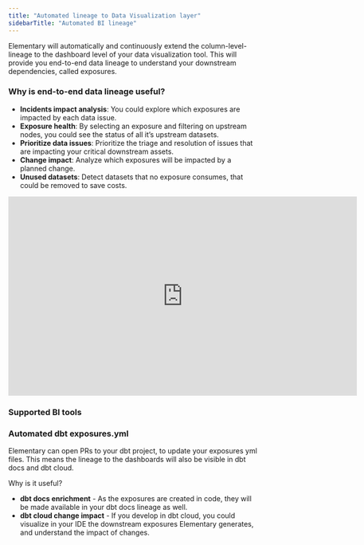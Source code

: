 ```yaml
---
title: "Automated lineage to Data Visualization layer"
sidebarTitle: "Automated BI lineage"
---
```





Elementary will automatically and continuously extend the column-level-lineage to the dashboard level of your data visualization tool.
This will provide you end-to-end data lineage to understand your downstream dependencies, called exposures.

### Why is end-to-end data lineage useful?

- **Incidents impact analysis**: You could explore which exposures are impacted by each data issue.
- **Exposure health**: By selecting an exposure and filtering on upstream nodes, you could see the status of all it’s upstream datasets.
- **Prioritize data issues**: Prioritize the triage and resolution of issues that are impacting your critical downstream assets.
- **Change impact**: Analyze which exposures will be impacted by a planned change.
- **Unused datasets**: Detect datasets that no exposure consumes, that could be removed to save costs.

<iframe
width="700"
height="400"
src="https://res.cloudinary.com/diuctyblm/video/upload/v1710790204/colum-level-lineage-to-bi-better_c00lz0.mp4"
frameborder="0"
allow="accelerometer; autoplay; clipboard-write; encrypted-media; gyroscope; picture-in-picture"
allowfullscreen
alt="Elementary Lineage"
></iframe>

### Supported BI tools

<BiCards />


### Automated dbt exposures.yml

Elementary can open PRs to your dbt project, to update your exposures yml files.
This means the lineage to the dashboards will also be visible in dbt docs and dbt cloud. 

Why is it useful? 
- **dbt docs enrichment** - As the exposures are created in code, they will be made available in your dbt docs lineage as well.
- **dbt cloud change impact** - If you develop in dbt cloud, you could visualize in your IDE the downstream exposures Elementary generates, and understand the impact of changes.
